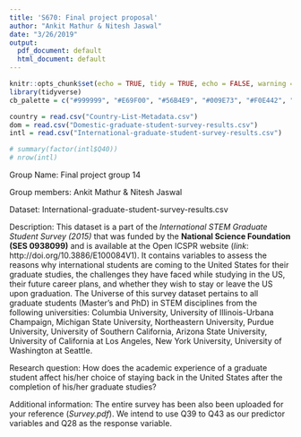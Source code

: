 ```yaml
---
title: 'S670: Final project proposal'
author: "Ankit Mathur & Nitesh Jaswal"
date: "3/26/2019"
output:
  pdf_document: default
  html_document: default
---
```


```r
knitr::opts_chunk$set(echo = TRUE, tidy = TRUE, echo = FALSE, warning = FALSE)
library(tidyverse)
cb_palette = c("#999999", "#E69F00", "#56B4E9", "#009E73", "#F0E442", "#0072B2", "#D55E00", "#CC79A7")
```

```r
country = read.csv("Country-List-Metadata.csv")
dom = read.csv("Domestic-graduate-student-survey-results.csv")
intl = read.csv("International-graduate-student-survey-results.csv")
```

```r
# summary(factor(intl$Q40))
# nrow(intl)
```

Group Name: Final project group 14  

Group members: Ankit Mathur & Nitesh Jaswal  

Dataset: International-graduate-student-survey-results.csv  

Description: This dataset is a part of the *International STEM Graduate Student Survey (2015)* that was funded by the **National Science Foundation (SES 0938099)** and is available at the Open ICSPR website (*link*: http://doi.org/10.3886/E100084V1). It contains variables to assess the reasons why international students are coming to the United States for their graduate studies, the challenges they have faced while studying in the US, their future career plans, and whether they wish to stay or leave the US upon graduation. The Universe of this survey dataset pertains to all graduate students (Master's and PhD) in STEM disciplines from the following universities: Columbia University, University of Illinois-Urbana Champaign, Michigan State University, Northeastern University, Purdue University, University of Southern California, Arizona State University, University of California at Los Angeles, New York University, University of Washington at Seattle.  

Research question: How does the academic experience of a graduate student affect his/her choice of staying back in the United States after the completion of his/her graduate studies?  

Additional information: The entire survey has been also been uploaded for your reference (*Survey.pdf*). We intend to use Q39 to Q43 as our predictor variables and Q28 as the response variable.